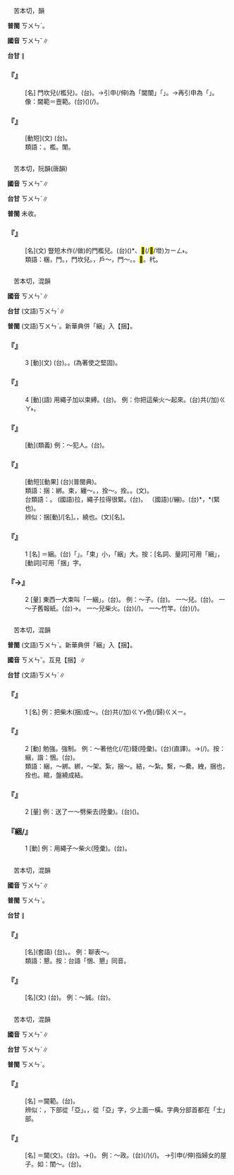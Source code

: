 
=={{ruby|閫|ㄎㄨㄣˇ}}==

　苦本切，{{ruby|混|ㄏㄨㄣˇ}}韻

'''普閩''' <rt>ㄎㄨㄣˋ</rt>。

'''國音''' <rt>ㄎㄨㄣˇ</rt>∥

'''台甘''' {{ruby|(文)|ㄎㄨㄣˋ}}∥

    

==='''『{{ruby|閫|ㄎㄨㄣˇ}}』'''===
: [名] 門坎兒(/檻兒)。(台){{ruby|戶|ㄏㆦ˫}}{{ruby|墱|ㄉㄧㄥ˫}}。→引申(/伸)為「閫闈」「{{ruby|內|ㄌㄞ˫}}{{ruby|面|ㆠㄧㄣ˫}}{{ruby|房|ㄅㄤˊ}}」。→再引申為「{{ruby|婦|ㄏㄨ˫}}{{ruby|女|ㄌㄧˋ}}{{ruby|/|ㄌㄨˋ}}{{ruby|丌|ㆤ}}」。像：閫範＝壼範。(台)({{ruby|內|ㄌㄞ˫}}{{ruby|面|ㆠㄧㄣ˫}}{{ruby|房|ㄅㄤˊ}}){{ruby|婦|ㄏㄨ˫}}{{ruby|女|ㄌㄧˋ}}{{ruby|/|ㄌㄨˋ}}{{ruby|丌|ㆤ}}{{ruby|模|ㄇㆦˊ}}{{ruby|範|ㄏㄨㄢ˫}}(/{{ruby|品|ㄆㄧㄣˋ}}{{ruby|德|ㄉㄧㆤㆶ}})。
    

==='''『{{ruby|專|ㄓㄨㄢ}}{{ruby|閫|ㄎㄨㄣˇ}}』'''===
: [動短](文) (台){{ruby|統|ㄊㆲˋ}}{{ruby|兵|ㄅㄧㄥ}}{{ruby|在|ㄗㄞ˫}}{{ruby|外|ㆣㄨㄚ˫}}{{ruby|丌|ㆤ}}。
:類語：{{ruby|梱|ㄎㄨㄣˇ}}。檻。闈。
:
    

=={{ruby|梱|ㄎㄨㄣˇ}}==

　苦本切，阮韻(唐韻)

'''國音''' <rt>ㄎㄨㄣˇ</rt>∥

'''台甘''' <rt>ㄎㄨㄣˋ</rt>∥

'''普閩''' 未收。

    

==='''『{{ruby|梱|ㄎㄨㄣˇ}}』'''===
: [名](文) 豎短木作(/做)的門檻兒。(台){{ruby|企|ㄎㄧㄚ˫}}{{ruby|短|ㄉㆤˋ}}{{ruby|柴|ㄘㄚˊ}}({{ruby|杙|ㄎㄧㆵ ͘}}{{ruby|仔|ㄚ}}){{ruby|做|ㄗㄨㆤ˪}}{{ruby|/|ㄗㄜ˪}}{{ruby|丌|ㆤ}}{{ruby|門|ㄇㆭˊ}}{{ruby|限|ㄏㆩ˫}}{{ruby|/|ㄏㄢ˫}}*、{{ruby|戶|ㄏㆦ˫}}<mark>&#xf96e8;</mark>(/<mark>&#xf9be7;</mark>/墱)<rt>ㄉㄧㄥ˫</rt>。
:類語：梱，門{{ruby|橛|ㄐㄩㄝˊ}}。{{ruby|閫|ㄎㄨㄣˇ}}，門坎兒。{{ruby|限|ㄒㄧㄢˋ}}，戶～，門～。{{ruby|<mark>&#xf90cb;</mark>|ㄒㄧㄢˋ}}。<mark>&#xf9cca;</mark>。杙。
:
    

=={{ruby|捆|ㄎㄨㄣˇ}}==

　苦本切，混韻

'''國音''' <rt>ㄎㄨㄣˇ</rt>∥

'''台甘''' (文語)<rt>ㄎㄨㄣˋ</rt>∥

'''普閩''' (文語)<rt>ㄎㄨㄣˋ</rt>。新華典併「綑」入【捆】。

    

==='''『{{ruby|捆|ㄎㄨㄣˇ}}』'''===
:3  [動](文) (台){{ruby|叩|ㄎㄚ˪}}。{{ruby|<mark>&#xffebe;</mark>|ㄉㆦㆶ}}。(為著使之堅固)。
    

==='''『{{ruby|捆|ㄎㄨㄣˇ}}』'''===
:4  [動](語) 用繩子加以束縛。(台){{ruby|用|ㄧㆲ˫}}{{ruby|/|ㄧㄥ˫}}{{ruby|索|ㄙㄜㆷ}}{{ruby|仔|ㄚ}}{{ruby|捆|ㄎㄨㄣˋ}}{{ruby|起|·ㄎㄧˋ}}{{ruby|來|·ㄌㄞˊ}}。 例：你把這柴火～起來。(台){{ruby|<mark>&#xf8f7a;</mark>|ㄐㄧㄚ}}{{ruby|個|ㆤˊ}}{{ruby|起|ㄎㄧˋ}}{{ruby|火|ㄏㆤˋ}}{{ruby|/|ㄏㄨㆤˋ}}{{ruby|柴|ㄘㄚˊ}}{{ruby|汝|ㄌㄧˋ}}共(/加)<rt>ㄍㄚ˫</rt>{{ruby|捆|ㄎㄨㄣˋ}}{{ruby|起|·ㄎㄧˋ}}{{ruby|來|·ㄌㄞˊ}}。
    

==='''『{{ruby|捆|ㄎㄨㄣˇ}}{{ruby|綁|ㄅㄤˇ}}』'''===
: [動](類義) 例：～犯人。(台){{ruby|縛|ㄅㄚㆶ ͘}}{{ruby|犯|ㄏㄨㄢ˫}}{{ruby|人|ㄌㄤˊ}}。
    

==='''『{{ruby|捆|ㄎㄨㄣˇ}}{{ruby|緊|ㄐㄧㄣˇ}}』'''===
: [動短][動果] (台){{ruby|縛|ㄅㄚㆶ ͘}}{{ruby|恒|ㄢˊ}}{{ruby|恒|ㄢˊ}}(普閩典)。
:類語：捆：綁。束，纏～。{{ruby|縛|ㄈㄨˊ}}{{ruby|/|ㄈㄛˊ}}，拴～。拴。{{ruby|扎|ㄗㄚ}}。{{ruby|羈|ㄐㄧ}}(文)。
:
:台類語：{{ruby|<mark>&#xffca6;</mark>|ㄎㄧㄨˋ}}。 (國語)拉，繩子拉得很緊。(台){{ruby|<mark>&#xffbba;</mark>|ㄅㆪ}}。 （國語){{ruby|<mark>&#xffbba;</mark>|ㄅㄥ}}(/繃)。(台){{ruby|推|ㄘㄨㄧ}}*，{{ruby|推|ㄘㄨㄧ}}{{ruby|恒|ㄢˊ}}*(緊也)。
:
:辨似：捆[動]/{{ruby|綑|ㄎㄨㄣˇ}}[名]。{{ruby|絪|ㄧㄣ}}，繞也。{{ruby|梱|ㄎㄨㄣˇ}}(文)[名]。
:
    

==='''『{{ruby|捆|ㄎㄨㄣˇ}}』'''===
:1  [名] ＝綑。(台){{ruby|用|ㄧㄥ˫}}{{ruby|/|ㄧㆲ˫}}{{ruby|帶|ㄉㄨㄚ˪}}{{ruby|仔|ㄚ}}{{ruby|縛|ㄅㄚㆶ ͘}}{{ruby|作|ㄗㄜ˪}}{{ruby|歸|ㄍㄨㄧ}}{{ruby|束|ㄙㆦㆶ}}{{ruby|叫|ㄍㄧㄜ˪}}{{ruby|作|ㄗㄜ˪}}「{{ruby|捆|ㄎㄨㄣˋ}}」。「束」小，「綑」大。按：[名詞、量詞]可用「綑」，[動詞]可用「捆」字。
    

==='''『{{ruby|捆|ㄎㄨㄣˇ}}→{{ruby|綑|ㄎㄨㄣˇ}}』'''===
:2  [量] 東西一大束叫「一綑」。(台){{ruby|一|ㄐㄧㆵ ͘}}{{ruby|綑|ㄎㄨㄣˋ}}。 例：～子。(台){{ruby|綑|ㄎㄨㄣˋ}}。 一～兒。(台){{ruby|一|ㄐㄧㆵ ͘}}{{ruby|綑|ㄎㄨㄣˋ}}。 一～子舊報紙。(台){{ruby|一|ㄐㄧㆵ ͘}}{{ruby|大|ㄉㄨㄚ˫}}{{ruby|綑|ㄎㄨㄣˋ}}{{ruby|丌|ㆤ}}{{ruby|舊|ㄍㄨ˫}}{{ruby|新|ㄒㄧㄣ}}{{ruby|聞|ㆠㄨㄣˊ}}{{ruby|紙|ㄗㄨㄚˋ}}→{{ruby|舊|ㄍㄨ˫}}{{ruby|報|ㄅㄜ˪}}{{ruby|紙|ㄗㄨㄚˋ}}。 一～兒柴火。(台){{ruby|一|ㄐㄧㆵ ͘}}{{ruby|綑|ㄎㄨㄣˋ}}(/{{ruby|把|ㄅㆤˋ}}){{ruby|起|ㄎㄧˋ}}{{ruby|火|ㄏㆤˋ}}{{ruby|/|ㄏㄨㆤˋ}}{{ruby|柴|ㄘㄚˊ}}。 一～竹竿。(台){{ruby|一|ㄐㄧㆵ ͘}}{{ruby|綑|ㄎㄨㄣˋ}}(/{{ruby|把|ㄅㆤˋ}}){{ruby|竹|ㄉㄧㆤㆶ}}{{ruby|篙|ㄍㄜ}}。
    

=={{ruby|綑|ㄎㄨㄣˇ}}==

　苦本切，混韻

'''普閩''' (文語)<rt>ㄎㄨㄣˋ</rt>。新華典併「綑」入【捆】。

'''國音''' <rt>ㄎㄨㄣˇ</rt>。互見【捆】∥

'''台甘''' (文語)<rt>ㄎㄨㄣˋ</rt>∥

    

==='''『{{ruby|綑|ㄎㄨㄣˇ}}{{ruby|兒|ㄦ}}』'''===
:1  [名] 例：把柴木(捆)成～。(台){{ruby|起|·ㄎㄧˋ}}{{ruby|火|ㄏㆤˋ}}{{ruby|/|ㄏㄨㆤˋ}}{{ruby|柴|ㄘㄚˊ}}共(/加)<rt>ㄍㄚ˫</rt>{{ruby|捆|ㄎㄨㄣˋ}}佹(/歸)<rt>ㄍㄨㄧ</rt>{{ruby|綑|ㄎㄨㄣˋ}}。
    

==='''『{{ruby|綑|ㄎㄨㄣˇ}}』'''===
:2  [動] 勉強。強制。 例：～著他化(/花)錢(陸彙)。(台){{ruby|縛|ㄅㄚㆶ ͘}}{{ruby|伊|ㄧ}}{{ruby|開|ㄎㄞ}}{{ruby|錢|ㄐㆪˊ}}(直譯)。→{{ruby|強|ㄍㄧㆲˊ}}{{ruby|叫|ㄍㄧㄜㆷ}}{{ruby|伊|ㄧ}}(/{{ruby|<mark>&#xf995b;</mark>|ㄗㆭˊ}}{{ruby|伊|ㄧ}}){{ruby|開|ㄎㄞ}}{{ruby|錢|ㄐㆪˊ}}。按：綑，諧：悃。(台){{ruby|扣|ㄎㄚ˪}}{{ruby|油|ㄧㄨˊ}}。
:類語：綑，～綁。綁，～架。紮，捆～。結，～紮。繫，～纍。絏，捆也，拴也。綰，盤繞成結。
:
    

==='''『{{ruby|綑|ㄎㄨㄣˇ}}{{ruby|兒|ㄦ}}』'''===
:2  [量] 例：送了一～劈柴去(陸彙)。(台){{ruby|送|ㄙㄤ˪}}{{ruby|一|ㄐㄧㆵ ͘}}{{ruby|綑|ㄎㄨㄣˋ}}{{ruby|起|·ㄎㄧˋ}}{{ruby|火|ㄏㄨㆤˋ}}{{ruby|/|ㄏㆤˋ}}{{ruby|柴|ㄘㄚˊ}}{{ruby|去|ㄎㄧ˪}}({{ruby|付|ㄏㆦ˫}}{{ruby|人|·ㄌㄤˊ}})。
    

==='''『綑/{{ruby|捆|ㄎㄨㄣˇ}}』'''===
:1  [動] 例：用繩子～柴火(陸彙)。(台){{ruby|用|ㄧㄥ˫}}{{ruby|/|ㄧㆲ˫}}{{ruby|索|ㄙㄜㆷ}}{{ruby|仔|ㄚ}}{{ruby|捆|ㄎㄨㄣˋ}}{{ruby|柴|ㄘㄚˊ}}{{ruby|枝|ㄍㄧ}}{{ruby|仔|ㄚ}}。
    

=={{ruby|悃|ㄎㄨㄣˇ}}==

　苦本切，混韻

'''國音''' <rt>ㄎㄨㄣˇ</rt>∥

'''普閩''' <rt>ㄎㄨㄣˋ</rt>。

'''台甘''' {{ruby|(文)|ㄎㄨㄣˋ}}∥

    

==='''『{{ruby|謝|ㄒㄧㄝˋ}}{{ruby|悃|ㄎㄨㄣˇ}}』'''===
: [名](套語) (台){{ruby|感|ㄍㆰˋ}}{{ruby|謝|ㄒㄧㄚ˫}}{{ruby|丌|ㆤ}}{{ruby|誠|ㄒㄧㄥˊ}}{{ruby|心|ㄒㄧㆬ}}。{{ruby|誠|ㄒㄧㄥˊ}}{{ruby|實|ㄒㄧㆵ ͘}}{{ruby|丌|ㆤ}}{{ruby|感|ㄍㆰˋ}}{{ruby|謝|ㄒㄧㄚ˫}}。 例：聊表～。
:類語：懇。按：台語「悃、懇」同音。
:
    

==='''『{{ruby|悃|ㄎㄨㄣˇ}}』'''===
: [名](文) (台){{ruby|誠|ㄒㄧㄥˊ}}{{ruby|實|ㄒㄧㆵ ͘}}{{ruby|丌|ㆤ}}{{ruby|心|ㄒㄧㆬ}}{{ruby|意|ㄧ˪}}。 例：～誠。(台){{ruby|誠|ㄒㄧㄥˊ}}{{ruby|心|ㄒㄧㆬ}}。
    

=={{ruby|壼|ㄎㄨㄣˇ}}==

　苦本切，混韻

'''國音''' <rt>ㄎㄨㄣˇ</rt>∥

'''台甘''' <rt>ㄎㄨㄣˋ</rt>∥

'''普閩''' <rt>ㄎㄨㄣˋ</rt>。

    

==='''『{{ruby|壼|ㄎㄨㄣˇ}}{{ruby|範|ㄈㄢˋ}}』'''===
: [名] ＝閫範。(台){{ruby|婦|ㄏㄨ˫}}{{ruby|女|ㄌㄨˋ}}{{ruby|丌|ㆤ}}{{ruby|品|ㄆㄧㄣˋ}}{{ruby|德|ㄉㄧㆤㆶ}}。
:辨似：{{ruby|壼|ㄎㄨㄣˇ}}，下部從「亞」。{{ruby|壺|ㄏㄨˊ}}，從「亞」字，少上面一橫。字典分部首都在「士」部。
:
    

==='''『{{ruby|壼|ㄎㄨㄣˇ}}』'''===
: [名] ＝閫(文)。(台){{ruby|皇|ㄏㆲˊ}}{{ruby|宮|ㄍㄧㆲ}}{{ruby|內|ㄌㄞ˫}}{{ruby|丌|ㆤ}}{{ruby|道|ㄉㄜ˫}}{{ruby|路|ㄌㆦ˫}}。→{{ruby|皇|ㄏㆲˊ}}{{ruby|宮|ㄍㄧㆲ}}{{ruby|內|ㄌㄞ˫}}{{ruby|丌|ㆤ}}({{ruby|事|ㄙㄨ˫}}{{ruby|務|ㆠㄨ˫}})。 例：～政。(台){{ruby|皇|ㄏㆲˊ}}{{ruby|宮|ㄍㄧㆲ}}{{ruby|內|ㄌㄞ˫}}{{ruby|面|ㆠㄧㄣ˫}}{{ruby|丌|ㆤ}}{{ruby|種|ㄐㄧㆲˋ}}{{ruby|種|ㄐㄧㆲˋ}}{{ruby|載|ㄉㄞ˫}}(/{{ruby|戴|ㄉㄞ˪}}){{ruby|事|ㄐㄧ˪}}(/{{ruby|事|ㄉㄞ˫}}{{ruby|情|ㄐㄧ˪}})。 →引申(/伸)指婦女的屋子。如：閨～。(台){{ruby|婦|ㄏㄨ˫}}{{ruby|人|ㆢㄧㄣˊ}}{{ruby|/|ㄌㄧㄣˊ}}{{ruby|人|ㄌㄤˊ}}{{ruby|丌|ㆤ}}{{ruby|房|ㄅㄤˊ}}{{ruby|間|ㄍㄧㄥ}}。
    
